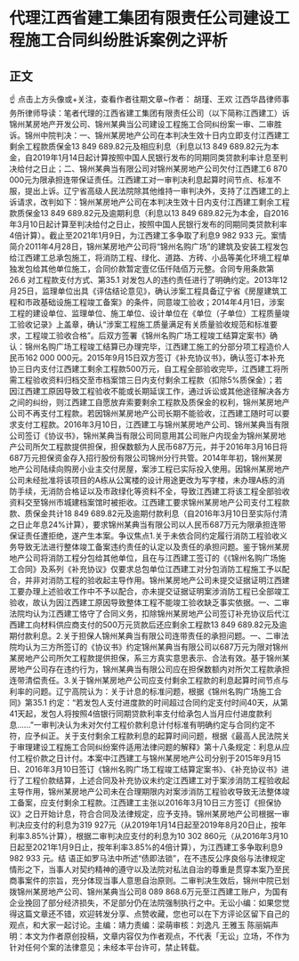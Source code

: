 # 代理江西省建工集团有限责任公司建设工程施工合同纠纷胜诉案例之评析
## 正文
☝ 点击上方头像或+关注，查看作者往期文章~作者： 胡瑾、王欢 江西华昌律师事务所律师导读：笔者代理的江西省建工集团有限责任公司（以下简称江西建工）诉锦州某房地产开发公司、锦州某典当公司建设工程施工合同纠纷案一审、二审胜诉。锦州中院判决：一、锦州某房地产公司在本判决生效十日内立即支付江西建工剩余工程款质保金13 849 689.82元及相应利息（利息以13 849 689.82元为本金，自2019年1月14日起计算按照中国人民银行发布的同期同类贷款利率计息至判决给付之日止；二、锦州某典当有限公司对锦州某房地产公司欠付江西建工6 870 000元为限承担连带保证责任。江西建工对一审判决利息起算时间节点、标准不服，提出上诉。辽宁省高级人民法院除其他维持一审判决外，支持了江西建工的上诉请求，改判如下：锦州某房地产公司在本判决生效十日内支付江西建工剩余工程款质保金13 849 689.82元及逾期利息（利息以13 849 689.82元为本金，自2016年3月10日起计算至判决给付之日止，按照中国人民银行发布的同期同类贷款利率4倍计算）。截止至2021年1月9日，为江西建工多争取了利息9 982 933 元。案情简介2011年4月28日，锦州某房地产公司将“锦州名购广场”的建筑及安装工程发包给江西建工总承包施工，将消防工程、绿化、道路、方砖、小品等美化环境工程单独发包给其他单位施工，合同价款暂定壹亿伍仟陆佰万元整。合同专用条款第26.6 对工程款支付方式、第35.1 对发包人的违约责任进行了明确约定。2013年12月25日，监理单位出具《评估结论意见》，确认涉案工程具备辽宁省《房屋建筑工程和市政基础设施工程竣工备案》的条件，同意竣工验收；2014年4月1日，涉案工程的建设单位、监理单位、施工单位、设计单位在《单位（子单位）工程质量竣工验收记录》上盖章，确认“涉案工程施工质量满足有关质量验收规范和标准要求，工程竣工验收合格”。后双方签署《锦州名购广场工程竣工结算定案书》确认：锦州名购广场工程竣工结算已办理完毕，江西建工施工的分部分项工程造价人民币162 000 000元。2015年9月15日双方签订《补充协议书》，确认签订本补充协三日内支付江西建工剩余工程款500万元，自工程全部验收完毕，江西建工将所需工程验收资料归档交至市档案馆三日内支付剩余工程款（扣除5%质保金）；若因江西建工原因导致工程验收不能或长期延误工作，通过诉讼或其他途径解决各方之间的纠纷，则江西建工自愿放弃索要剩余工程款及质保金的权利，锦州某房地产公司不再支付工程款。若因锦州某房地产公司长期不能验收，江西建工随时可以要求支付工程款。2016年3月10日，江西建工与锦州某房地产公司、锦州某典当有限公司签订《协议书》，锦州某典当有限公司同意用其公司账户内现金为锦州某房地产公司所欠工程款提供担保，担保数额为人民币687万元，并于2016年3月16日将687万元担保资金存入招行股份有限公司锦州分行共管。2014年年初，锦州某房地产公司陆续向购房小业主交付房屋，案涉工程已实际投入使用。因锦州某房地产公司未经批准将该项目的A栋从公寓楼的设计用途更改为写字楼，未办理A栋的消防手续，无消防合格证以及市政绿化等资料不全，导致江西建工将该工程全部验收资料交至锦州市城建档案馆时被拒收。江西建工要求锦州某房地产公司支付工程款款、质保金共计18 849 689.82元及逾期付款利息（自2016年3月10日至实际付清之日止年息24%计算），要求锦州某典当有限公司以人民币687万元为限承担连带保证责任遭拒绝，遂产生本案。争议焦点1.关于未依合同约定履行消防工程验收义务导致无法进行整体竣工备案违约责任的认定以及责任的承担问题。鉴于锦州某房地产公司将消防工程分包给其他单位，且在与江西建工签订的《《锦州名购广场施工合同》及系列《补充协议》仅要求总包单位江西建工对分包消防工程施工予以配合，并非对消防工程的验收起主导作用。锦州某房地产公司未提交证据证明江西建工要办理上述验收工作中不予以配合，亦未提交证据证明案涉消防工程已全部竣工验收，故认为因江西建工原因导致整体工程不能竣工验收缺乏事实依据。一、二审法院均认为江西建工恪守了合同义务，扣除锦州某房地产公司签订补充协议后代江西建工向材料供应商支付的500万元货款后还应剩余工程款13 849 689.82元及逾期付款利息。2.关于担保人锦州某典当有限公司连带责任的承担问题。一、二审法院均认为三方所签订的《协议书》约定锦州某典当有限公司以687万元为限对锦州某房地产公司所欠工程款提供担保，系三方真实意思表示、合法有效。基于锦州某房地产公司存在违约行为，锦州某典当有限公司应在担保数额内对所欠工程款承担连带清偿责任。3.关于锦州某房地产公司应支付剩余工程款的利息起算时间节点与利率的问题。辽宁高院认为：关于计息的标准问题，根据《锦州名购广场施工合同》第35.1 约定：“若发包人支付进度款的时间超过合同约定支付时间40天，从第41天起，发包人将按照4倍银行同期贷款利率支付给承包人当月应付进度款利息......”一审判决认为未对欠付工程价款利息计付标准有明确约定与合同约定不符，应予纠正。关于支付剩余工程款利息的起算时间问题，根据《最高人民法院关于审理建设工程施工合同纠纷案件适用法律问题的解释》第十八条规定：利息从应付工程价款之日计付。本案中江西建工与锦州某房地产公司分别于2015年9月15日、2016年3月10日签订《锦州名购广场工程竣工结算定案书》、《补充协议书》进行了工程价款结算，上述合同及补充协议未约定江西建工对于案涉消防工程验收起主导作用，锦州某房地产公司未在合理期限内对案涉消防工程验收导致无法整体竣工备案，应支付剩余工程款。江西建工主张以2016年3月10日三方签订《担保协议》之日开始计息，符合合同及法律规定，应予支持。锦州某房地产公司根据一审判决应支付的利息为319 927元（从2019年1月14日起至2019年8月20日止，按年利率3.85%计算），根据二审判决应支付的利息为10 302 860元（从2016年3月10日起至2021年1月9日止，按年利率3.85%的4倍计算），为江西建工多争取利息9 982 933 元。结 语正如罗马法中所述“债即法锁”，在不违反公序良俗与法律规定情形之下，当事人对契约精神的遵守以及法院对私法自治的尊重是贯穿本案乃至民商事案件的宗旨，充分体现当事人意思自治原则。二审判决生效后，锦州中院已划拨锦州某房地产公司、锦州某典当公司8 089 868.6万元至江西建工账户，为国有企业挽回了部分经济损失，不足部分仍在法院强制执行之中。无讼小编：如果您觉得这篇文章还不错，欢迎转发分享、点赞收藏，您也可以在下方评论区留下自己的观点，和大家一起讨论。主编：靖力责编：梁萌审核：刘逸凡 王雅玉 陈丽娟声明：本文为作者原创投稿，文章内容仅为作者观点，不代表「无讼」立场，不作为针对任何个案的法律意见；未经本平台许可，禁止转载。